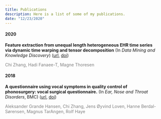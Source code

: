 ```yaml
--- 
title: Publications
description: Here is a list of some of my publications.
date: "12/23/2020"
---
```



#### 2020

**Feature extraction from unequal length heterogeneous EHR time series via dynamic time warping and tensor decomposition** (In *Data Mining and Knowledge Discovery*) ([url](https://link.springer.com/article/10.1007/s10618-020-00724-6?wt_mc=Internal.Event.1.SEM.ArticleAuthorOnlineFirst&utm_source=ArticleAuthorOnlineFirst&utm_medium=email&utm_content=AA_en_06082018&ArticleAuthorOnlineFirst_20210105), [doi](https://doi.org/10.1007/s10618-020-00724-6))
  
<span style = "color:grey">Chi Zhang, Hadi Fanaee-T, Magne Thoresen</span>




#### 2018
**A questionnaire using vocal symptoms in quality control of phonosurgery:  vocal surgical questionnaire.** (In *Ear, Nose and Throat Disorders*, BMC) ([url](https://www.ncbi.nlm.nih.gov/pmc/articles/PMC6003120/pdf/12901_2018_Article_57.pdf), [doi](https://doi.org/10.1186/s12901-018-0057-0))

<span style = "color:grey">Aleksander Grande Hansen, Chi Zhang, Jens Øyvind Loven, Hanne Berdal-Sørensen, Magnus TarAngen, Rolf Haye</span>

  
